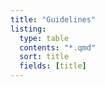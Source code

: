 ```yaml
---
title: "Guidelines"
listing:
  type: table
  contents: "*.qmd"
  sort: title
  fields: [title]
---
```


